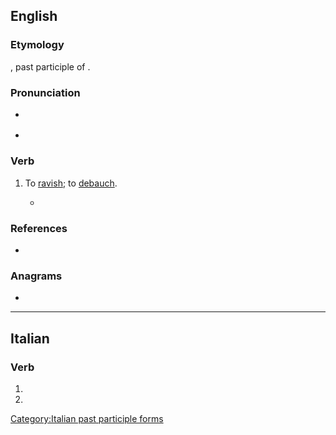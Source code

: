 ==English==

===Etymology===
{{etyl|la|en}} {{lena}} {{m|la|stupratus}}, past participle of {{m|la|stuprare||to ravish}}.

===Pronunciation===
* {{a|UK}} {{IPA|en|/stjuːˈpɹeɪt/|/ˈstjuːpɹeɪt/}}
* {{a|US}} {{IPA|en|/ˈstuːpɹeɪt/}}

===Verb===
{{en-verb}}

# {{lb|en|transitive|archaic}} To [[ravish]]; to [[debauch]].
#* {{RQ:Heywood G}}
#*:{{quote|en|he bethought himselfe what course Iupiter tooke to '''stuprate''' Calisto}}

===References===
* {{R:Webster 1913}}

===Anagrams===
* {{anagrams|en|a=aeprsttu|upstater}}

----

==Italian==

===Verb===
{{head|it|verb form}}

# {{inflection of|it|stuprare||2|p|pres|indc|;|2|p|impr}}
# {{feminine plural of|it|stuprato}}

[[Category:Italian past participle forms]]